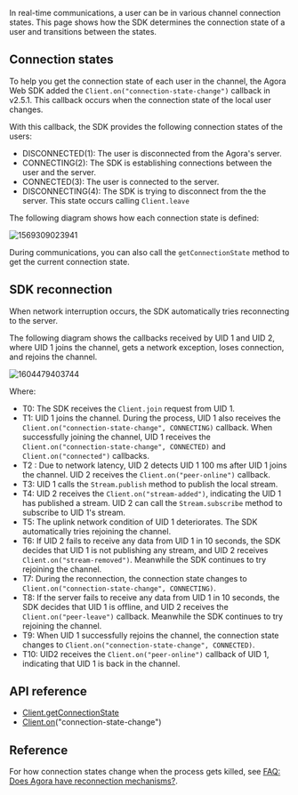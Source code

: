 <PlatformWrapper platform="web">

In real-time communications, a user can be in various channel connection states. This page shows how the SDK determines the connection state of a user and transitions between the states.

## Connection states

To help you get the connection state of each user in the channel, the Agora Web SDK added the `Client.on("connection-state-change")` callback in v2.5.1. This callback occurs when the connection state of the local user changes. 

With this callback, the SDK provides the following connection states of the users:

- DISCONNECTED(1): The user is disconnected from the Agora's server.
- CONNECTING(2): The SDK is establishing connections between the user and the server.
- CONNECTED(3): The user is connected to the server.
- DISCONNECTING(4): The SDK is trying to disconnect from the the server. This state occurs calling `Client.leave`

The following diagram shows how each connection state is defined:

![1569309023941](https://web-cdn.agora.io/docs-files/1569309023941)

During communications, you can also call the `getConnectionState` method to get the current connection state.

## SDK reconnection

When network interruption occurs, the SDK automatically tries reconnecting to the server.

The following diagram shows the callbacks received by UID 1 and UID 2, where UID 1 joins the channel, gets a network exception, loses connection, and rejoins the channel.

![1604479403744](https://web-cdn.agora.io/docs-files/1604479403744)

Where:

- T0: The SDK receives the `Client.join` request from UID 1.
- T1: UID 1 joins the channel. During the process, UID 1 also receives the `Client.on("connection-state-change", CONNECTING)` callback. When successfully joining the channel, UID 1 receives the `Client.on("connection-state-change", CONNECTED)` and `Client.on("connected")` callbacks.
- T2 : Due to network latency, UID 2 detects UID 1 100 ms after UID 1 joins the channel. UID 2 receives the `Client.on("peer-online")` callback.
- T3: UID 1 calls the `Stream.publish` method to publish the local stream.
- T4: UID 2 receives the `Client.on("stream-added")`, indicating the UID 1 has published a stream. UID 2 can call the `Stream.subscribe` method to subscribe to UID 1's stream.
- T5: The uplink network condition of UID 1 deteriorates. The SDK automatically tries rejoining the channel.
- T6: If UID 2 fails to receive any data from UID 1 in 10 seconds, the SDK decides that UID 1 is not publishing any stream, and UID 2 receives `Client.on("stream-removed")`. Meanwhile the SDK continues to try rejoining the channel.
- T7: During the reconnection, the connection state changes to `Client.on("connection-state-change", CONNECTING)`.
- T8: If the server fails to receive any data from UID 1 in 10 seconds, the SDK decides that UID 1 is offline, and UID 2 receives the `Client.on("peer-leave")` callback. Meanwhile the SDK continues to try rejoining the channel.
- T9: When UID 1 successfully rejoins the channel, the connection state changes to `Client.on("connection-state-change", CONNECTED)`.
- T10: UID2 receives the `Client.on("peer-online")` callback of UID 1, indicating that UID 1 is back in the channel.


## API reference

- [Client.getConnectionState](https://api-ref.agora.io/en/video-sdk/web/3.x/interfaces/agorartc.client.html#getconnectionstate)
- [Client.on](https://api-ref.agora.io/en/video-sdk/web/3.x/interfaces/agorartc.client.html#on)("connection-state-change")

## Reference

For how connection states change when the process gets killed, see [FAQ: Does Agora have reconnection mechanisms?](https://docs.agora.io/en/faq/sdk_behavior).

</PlatformWrapper>